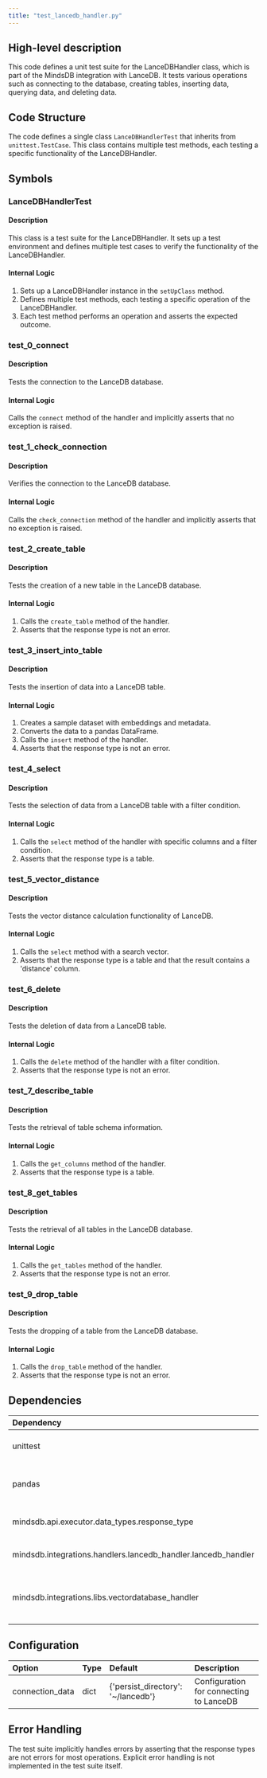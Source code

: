 ```yaml
---
title: "test_lancedb_handler.py"
---
```


## High-level description
This code defines a unit test suite for the LanceDBHandler class, which is part of the MindsDB integration with LanceDB. It tests various operations such as connecting to the database, creating tables, inserting data, querying data, and deleting data.

## Code Structure
The code defines a single class `LanceDBHandlerTest` that inherits from `unittest.TestCase`. This class contains multiple test methods, each testing a specific functionality of the LanceDBHandler.

## Symbols

### LanceDBHandlerTest
#### Description
This class is a test suite for the LanceDBHandler. It sets up a test environment and defines multiple test cases to verify the functionality of the LanceDBHandler.

#### Internal Logic
1. Sets up a LanceDBHandler instance in the `setUpClass` method.
2. Defines multiple test methods, each testing a specific operation of the LanceDBHandler.
3. Each test method performs an operation and asserts the expected outcome.

### test_0_connect
#### Description
Tests the connection to the LanceDB database.

#### Internal Logic
Calls the `connect` method of the handler and implicitly asserts that no exception is raised.

### test_1_check_connection
#### Description
Verifies the connection to the LanceDB database.

#### Internal Logic
Calls the `check_connection` method of the handler and implicitly asserts that no exception is raised.

### test_2_create_table
#### Description
Tests the creation of a new table in the LanceDB database.

#### Internal Logic
1. Calls the `create_table` method of the handler.
2. Asserts that the response type is not an error.

### test_3_insert_into_table
#### Description
Tests the insertion of data into a LanceDB table.

#### Internal Logic
1. Creates a sample dataset with embeddings and metadata.
2. Converts the data to a pandas DataFrame.
3. Calls the `insert` method of the handler.
4. Asserts that the response type is not an error.

### test_4_select
#### Description
Tests the selection of data from a LanceDB table with a filter condition.

#### Internal Logic
1. Calls the `select` method of the handler with specific columns and a filter condition.
2. Asserts that the response type is a table.

### test_5_vector_distance
#### Description
Tests the vector distance calculation functionality of LanceDB.

#### Internal Logic
1. Calls the `select` method with a search vector.
2. Asserts that the response type is a table and that the result contains a 'distance' column.

### test_6_delete
#### Description
Tests the deletion of data from a LanceDB table.

#### Internal Logic
1. Calls the `delete` method of the handler with a filter condition.
2. Asserts that the response type is not an error.

### test_7_describe_table
#### Description
Tests the retrieval of table schema information.

#### Internal Logic
1. Calls the `get_columns` method of the handler.
2. Asserts that the response type is a table.

### test_8_get_tables
#### Description
Tests the retrieval of all tables in the LanceDB database.

#### Internal Logic
1. Calls the `get_tables` method of the handler.
2. Asserts that the response type is not an error.

### test_9_drop_table
#### Description
Tests the dropping of a table from the LanceDB database.

#### Internal Logic
1. Calls the `drop_table` method of the handler.
2. Asserts that the response type is not an error.

## Dependencies
| Dependency | Purpose |
|:-----------|:--------|
| unittest | Provides the testing framework |
| pandas | Used for creating and manipulating data frames |
| mindsdb.api.executor.data_types.response_type | Provides response type constants |
| mindsdb.integrations.handlers.lancedb_handler.lancedb_handler | Provides the LanceDBHandler class |
| mindsdb.integrations.libs.vectordatabase_handler | Provides FilterCondition and FilterOperator classes |

## Configuration
| Option | Type | Default | Description |
|:-------|:-----|:--------|:------------|
| connection_data | dict | {'persist_directory': '~/lancedb'} | Configuration for connecting to LanceDB |

## Error Handling
The test suite implicitly handles errors by asserting that the response types are not errors for most operations. Explicit error handling is not implemented in the test suite itself.